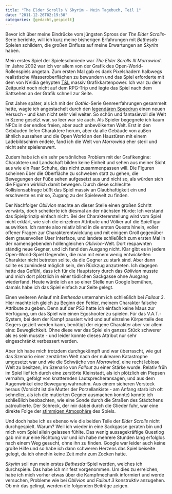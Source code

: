 ```yaml
---
title: "The Elder Scrolls V Skyrim - Mein Tagebuch, Teil 1"
date: "2011-12-26T02:19:30"
categories: [gedacht,gespielt]
---
```


Bevor ich über meine Eindrücke vom jüngsten Spross der *The Elder Scrolls*-Serie berichte, will ich kurz meine bisherigen Erfahrungen mit *Bethesda*-Spielen schildern, die großen Einfluss auf meine Erwartungen an *Skyrim* haben.

Mein erstes Spiel der Spieleschmiede war *The Elder Scrolls III Morrowind*. Im Jahre 2002 war ich vor allem von der Grafik des Open-World-Rollenspiels angetan. Zum ersten Mal gab es dank Pixelshadern halbwegs realistische Wasseroberflächen zu bewundern und das Spiel erforderte mit dem von NVidia gehypten [T&L](http://de.wikipedia.org/wiki/Transform_and_Lighting) massiv Grafikkartenpower. Ich war zu dem Zeitpunkt noch nicht auf dem RPG-Trip und legte das Spiel nach dem Sattsehen an der Grafik schnell zur Seite.

Erst Jahre später, als ich mit der *Gothic*-Serie Genreerfahrungen gesammelt hatte, wagte ich angestachelt durch den [legendären Speedrun](http://www.youtube.com/watch?v=m1IRxTN-_kU) einen neuen Versuch - und kam nicht sehr viel weiter. So schön und fantasievoll die Welt in Szene gesetzt war, so leer war sie auch. Als Spieler begegnete ich kaum NPCs in der endlos freien, aber auch unbevölkerten Welt. Erst in den Gebäuden liefen Charaktere herum, aber da alle Gebäude von außen ähnlich aussahen und die Open World an den Haustüren mit einem Ladebildschirm endete, fand ich die Welt von *Morrowind* eher steril und nicht sehr spielenswert.

Zudem habe ich ein sehr persönliches Problem mit der Grafikengine: Charaktere und Landschaft bilden keine Einheit und sehen aus meiner Sicht aus wie ein Paar Schuhe, das nicht zusammenpassen will. Die Figuren scheinen über die Oberfläche zu schweben statt zu gehen, die Bewegungen der Füße sehen aufgesetzt aus und nicht so, als würden sich die Figuren wirklich damit bewegen. Durch diese schlechte Kollisionsabfrage büßt das Spiel massiv an Glaubhaftigkeit ein und erschwerte es mir so, Zugang zu der Spielewelt zu finden.

Der Nachfolger *Oblivion* machte an dieser Stelle einen großen Schritt vorwärts, doch scheiterte ich diesmal an der nächsten Hürde: Ich verstand das Spielprinzip einfach nicht. Bei der Charaktererstellung wird vom Spiel nicht erklärt, wie sich die einzelnen Attribute und Völker auf die Spielfigur auswirken. Ich rannte also relativ blind in die ersten Quests hinein, voller offener Fragen zur Charakterentwicklung und mit einigem Groll gegenüber dem grauenvollen User Interface, und landete schließlich zum ersten Mal in der namensgebenden höllengleichen *Oblivion*-Welt. Dort respawnten ständig neue Gegner, und ich fand den Ausgang nicht. Klar gibt es in jedem Open-World-Spiel Gegenden, die man mit einem wenig entwickelten Charakter nicht betreten sollte, da die Gegner zu stark sind. Aber dann sollte es zumindest möglich sein, den Rückzug anzutreten. Ich dagegen hatte das Gefühl, dass ich für die Hauptstory durch das *Oblivion* musste und mich dort plötzlich in einer tödlichen Sackgasse ohne Ausgang wiederfand. Heute würde ich an so einer Stelle nun Google bemühen, damals habe ich das Spiel einfach zur Seite gelegt.

Einen weiteren Anlauf mit *Bethesda* unternahm ich schließlich bei *Fallout 3*. Hier machte ich gleich zu Beginn den Fehler, meinem Charakter falsche Attribute zu geben. Denn auf der PS3 hatte ich einfach keine Maus zur Verfügung, um das Spiel wie einen Egoshooter zu spielen. Für das V.A.T.-System, bei dem der Kampf pausiert wird und auf einzelne Körperteile des Gegers gezielt werden kann, benötigt der eigene Charakter aber vor allem eins: Beweglichkeit. Ohne diese war das Spiel ein ganzes Stück schwerer als es sein musste - und leider konnte dieses Attribut nur sehr eingeschränkt verbessert werden.

Aber ich habe mich trotzdem durchgekämpft und war überrascht, wie gut das Szenario einer zerstörten Welt nach der nuklearen Katastrophe umgesetzt war und wie die Schwäche von *Morrowind*, eine recht leblose Welt zu besitzen, im Szenario von *Fallout* zu einer Stärke wurde. Relativ früh im Spiel lief ich durch eine zerstörte Kleinstadt, als ich plötzlich ein Piepsen vernahm, gefolgt von knatternden Lautsprecheransagen, und aus dem Augenwinkel eine Bewegung wahrnahm. Aus einem sicheren Versteck heraus (Vorsicht ist die Mutter der Porzellankiste - am Anfang starb ich oft schneller, als ich die mutierten Gegner ausmachen konnte) konnte ich schließlich beobachten, wie eine Sonde durch die Straßen des Städtchens patroullierte. Der Schreck, der mir dabei durch die Glieder fuhr, war eine direkte Folge der [stimmigen Atmosphäre](/blog/2011/09/06/washington-d-c-und-die-fallout-brille/) des Spiels.

Und doch habe ich es ebenso wie die beiden Teile der *Elder Scrolls* nicht durchgespielt. Warum? Weil ich wieder in eine Sackgasse geraten bin und mich vom Spiel allein gelassen fühlte. Das wenig aussagekräftige Questlog gab mir nur eine Richtung vor und ich habe mehrere Stunden lang erfolglos nach einem Weg gesucht, ohne ihn zu finden. Google war leider auch keine große Hilfe und so habe ich dann schweren Herzens das Spiel beiseite gelegt, da ich ohnehin keine Zeit mehr zum Zocken hatte.

*Skyrim* soll nun mein erstes *Bethesda*-Spiel werden, welches ich durchspiele. Das habe ich mir fest vorgenommen. Um dies zu erreichen, habe ich mich vorher etwas über die Kampfmechanik informiert und werde versuchen, Probleme wie bei *Oblivion* und *Fallout 3* konstruktiv anzugehen. Ob mir das gelingt, werden die folgenden Beiträge zeigen.
